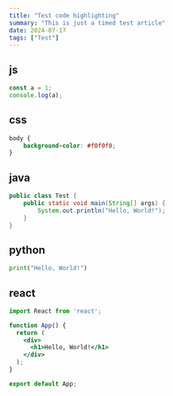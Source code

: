 ```yaml
---
title: "Test code highlighting"
summary: "This is just a timed test article"
date: 2024-07-17
tags: ["Test"]
---
```


>

## js

```javascript
const a = 1;
console.log(a);
```

## css

```css
body {
    background-color: #f0f0f0;
}
```

## java

```java
public class Test {
    public static void main(String[] args) {
        System.out.println("Hello, World!");
    }
}
```

## python

```python
print("Hello, World!")
```

## react

```jsx
import React from 'react';

function App() {
  return (
    <div>
      <h1>Hello, World!</h1>
    </div>
  );
}

export default App;
```